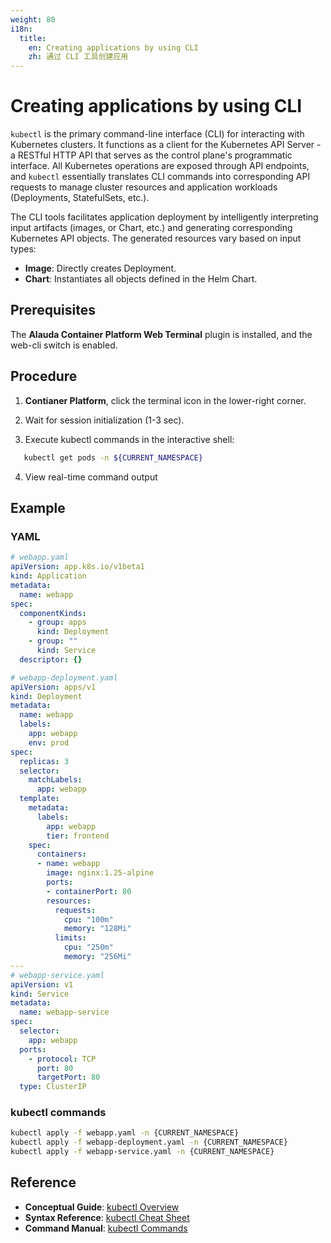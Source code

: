 ```yaml
---
weight: 80
i18n:
  title:
    en: Creating applications by using CLI
    zh: 通过 CLI 工具创建应用
---
```


# Creating applications by using CLI

`kubectl` is the primary command-line interface (CLI) for interacting with Kubernetes clusters. It functions as a client for the Kubernetes API Server - a RESTful HTTP API that serves as the control plane's programmatic interface. All Kubernetes operations are exposed through API endpoints, and `kubectl` essentially translates CLI commands into corresponding API requests to manage cluster resources and application workloads (Deployments, StatefulSets, etc.).

The CLI tools facilitates application deployment by intelligently interpreting input artifacts (images, or Chart, etc.) and generating corresponding Kubernetes API objects. The generated resources vary based on input types:

- **Image**: Directly creates Deployment.
- **Chart**: Instantiates all objects defined in the Helm Chart.

## Prerequisites

The **Alauda Container Platform Web Terminal** plugin is installed, and the web-cli switch is enabled.

## Procedure 

1. **Contianer Platform**, click the terminal icon in the lower-right corner.

2. Wait for session initialization (1-3 sec).

3. Execute kubectl commands in the interactive shell:
```bash
   kubectl get pods -n ${CURRENT_NAMESPACE}
```

4. View real-time command output

## Example

### YAML

```yaml
# webapp.yaml
apiVersion: app.k8s.io/v1beta1
kind: Application
metadata:
  name: webapp
spec:
  componentKinds:
    - group: apps
      kind: Deployment
    - group: ""
      kind: Service
  descriptor: {}

# webapp-deployment.yaml
apiVersion: apps/v1
kind: Deployment
metadata:
  name: webapp
  labels:
    app: webapp
    env: prod
spec:
  replicas: 3
  selector:
    matchLabels:
      app: webapp
  template:
    metadata:
      labels:
        app: webapp
        tier: frontend
    spec:
      containers:
      - name: webapp
        image: nginx:1.25-alpine
        ports:
        - containerPort: 80
        resources:
          requests:
            cpu: "100m"
            memory: "128Mi"
          limits:
            cpu: "250m"
            memory: "256Mi"
---
# webapp-service.yaml
apiVersion: v1
kind: Service
metadata:
  name: webapp-service
spec:
  selector:
    app: webapp
  ports:
    - protocol: TCP
      port: 80
      targetPort: 80
  type: ClusterIP
```

### kubectl commands

```bash
kubectl apply -f webapp.yaml -n {CURRENT_NAMESPACE}
kubectl apply -f webapp-deployment.yaml -n {CURRENT_NAMESPACE}
kubectl apply -f webapp-service.yaml -n {CURRENT_NAMESPACE}
```

## Reference

- **Conceptual Guide**: [kubectl Overview](https://kubernetes.io/docs/reference/kubectl/overview/)  
- **Syntax Reference**: [kubectl Cheat Sheet](https://kubernetes.io/docs/reference/kubectl/cheatsheet/)  
- **Command Manual**: [kubectl Commands](https://kubernetes.io/docs/reference/generated/kubectl/kubectl-commands) 